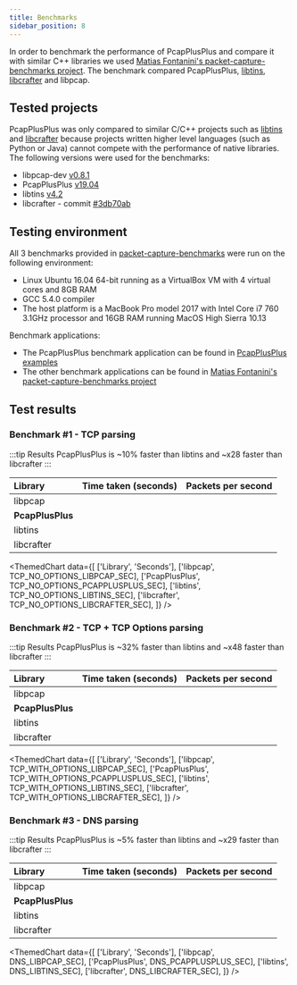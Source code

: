 ```yaml
---
title: Benchmarks
sidebar_position: 8
---
```









In order to benchmark the performance of PcapPlusPlus and compare it with similar C++ libraries we used [Matias Fontanini's packet-capture-benchmarks project](https://github.com/mfontanini/packet-capture-benchmarks). The benchmark compared PcapPlusPlus, [libtins](http://libtins.github.io/), [libcrafter](https://github.com/pellegre/libcrafter) and libpcap.

## Tested projects

PcapPlusPlus was only compared to similar C/C++ projects such as [libtins](http://libtins.github.io/) and [libcrafter](https://github.com/pellegre/libcrafter) because projects written higher level languages (such as Python or Java) cannot compete with the performance of native libraries. The following versions were used for the benchmarks:

- libpcap-dev [v0.8.1](https://www.tcpdump.org/#old-releases)
- PcapPlusPlus [v19.04](https://github.com/seladb/PcapPlusPlus/releases/tag/v19.04)
- libtins [v4.2](https://github.com/mfontanini/libtins/releases/tag/v4.2)
- libcrafter - commit [#3db70ab](https://github.com/pellegre/libcrafter/tree/3db70ab6fd62ade25de7328aaf8e9ba92696c92e)

## Testing environment

All 3 benchmarks provided in [packet-capture-benchmarks](https://github.com/mfontanini/packet-capture-benchmarks) were run on the following environment:

- Linux Ubuntu 16.04 64-bit running as a VirtualBox VM with 4 virtual cores and 8GB RAM
- GCC 5.4.0 compiler
- The host platform is a MacBook Pro model 2017 with Intel Core i7 760 3.1GHz processor and 16GB RAM running MacOS High Sierra 10.13

Benchmark applications:
- The PcapPlusPlus benchmark application can be found in [PcapPlusPlus examples](./examples#pcapplusplus-benchmark)
- The other benchmark applications can be found in [Matias Fontanini's packet-capture-benchmarks project](https://github.com/mfontanini/packet-capture-benchmarks)

## Test results

### Benchmark #1 - TCP parsing

:::tip Results
PcapPlusPlus is ~10% faster than libtins and ~x28 faster than libcrafter
:::

| Library      | Time taken (seconds) | Packets per second |
|:-------------|:---------------------|:-------------------|
| libpcap      | <ConstVal value={TCP_NO_OPTIONS_LIBPCAP_SEC}></ConstVal> | <ConstVal value={TCP_NO_OPTIONS_LIBPCAP_PPS}></ConstVal> |
| __PcapPlusPlus__ | __<ConstVal value={TCP_NO_OPTIONS_PCAPPLUSPLUS_SEC}></ConstVal>__ | __<ConstVal value={TCP_NO_OPTIONS_PCAPPLUSPLUS_PPS}></ConstVal>__ |
| libtins      | <ConstVal value={TCP_NO_OPTIONS_LIBTINS_SEC}></ConstVal> | <ConstVal value={TCP_NO_OPTIONS_LIBTINS_PPS}></ConstVal> |
| libcrafter   | <ConstVal value={TCP_NO_OPTIONS_LIBCRAFTER_SEC}></ConstVal> | <ConstVal value={TCP_NO_OPTIONS_LIBCRAFTER_PPS}></ConstVal> |

<ThemedChart
    data={[
        ['Library', 'Seconds'],
        ['libpcap', TCP_NO_OPTIONS_LIBPCAP_SEC],
        ['PcapPlusPlus', TCP_NO_OPTIONS_PCAPPLUSPLUS_SEC],
        ['libtins', TCP_NO_OPTIONS_LIBTINS_SEC],
        ['libcrafter', TCP_NO_OPTIONS_LIBCRAFTER_SEC],
    ]}
/>

### Benchmark #2 - TCP + TCP Options parsing

:::tip Results
PcapPlusPlus is ~32% faster than libtins and ~x48 faster than libcrafter
:::

| Library      | Time taken (seconds) | Packets per second |
|:-------------|:---------------------|:-------------------|
| libpcap      | <ConstVal value={TCP_WITH_OPTIONS_LIBPCAP_SEC}></ConstVal> | <ConstVal value={TCP_WITH_OPTIONS_LIBPCAP_PPS}></ConstVal> |
| __PcapPlusPlus__ | __<ConstVal value={TCP_WITH_OPTIONS_PCAPPLUSPLUS_SEC}></ConstVal>__ | __<ConstVal value={TCP_WITH_OPTIONS_PCAPPLUSPLUS_PPS}></ConstVal>__ |
| libtins      | <ConstVal value={TCP_WITH_OPTIONS_LIBTINS_SEC}></ConstVal> | <ConstVal value={TCP_WITH_OPTIONS_LIBTINS_PPS}></ConstVal> |
| libcrafter   | <ConstVal value={TCP_WITH_OPTIONS_LIBCRAFTER_SEC}></ConstVal> | <ConstVal value={TCP_WITH_OPTIONS_LIBCRAFTER_PPS}></ConstVal> |

<ThemedChart
    data={[
        ['Library', 'Seconds'],
        ['libpcap', TCP_WITH_OPTIONS_LIBPCAP_SEC],
        ['PcapPlusPlus', TCP_WITH_OPTIONS_PCAPPLUSPLUS_SEC],
        ['libtins', TCP_WITH_OPTIONS_LIBTINS_SEC],
        ['libcrafter', TCP_WITH_OPTIONS_LIBCRAFTER_SEC],
    ]}
/>

### Benchmark #3 - DNS parsing

:::tip Results
PcapPlusPlus is ~5% faster than libtins and ~x29 faster than libcrafter
:::

| Library      | Time taken (seconds) | Packets per second |
|:-------------|:---------------------|:-------------------|
| libpcap      | <ConstVal value={DNS_LIBPCAP_SEC}></ConstVal> | <ConstVal value={DNS_LIBPCAP_PPS}></ConstVal> |
| __PcapPlusPlus__ | __<ConstVal value={DNS_PCAPPLUSPLUS_SEC}></ConstVal>__ | __<ConstVal value={DNS_PCAPPLUSPLUS_PPS}></ConstVal>__ |
| libtins      | <ConstVal value={DNS_LIBTINS_SEC}></ConstVal> | <ConstVal value={DNS_LIBTINS_PPS}></ConstVal> |
| libcrafter   | <ConstVal value={DNS_LIBCRAFTER_SEC}></ConstVal> | <ConstVal value={DNS_LIBCRAFTER_PPS}></ConstVal> |

<ThemedChart
    data={[
        ['Library', 'Seconds'],
        ['libpcap', DNS_LIBPCAP_SEC],
        ['PcapPlusPlus', DNS_PCAPPLUSPLUS_SEC],
        ['libtins', DNS_LIBTINS_SEC],
        ['libcrafter', DNS_LIBCRAFTER_SEC],
    ]}
/>
